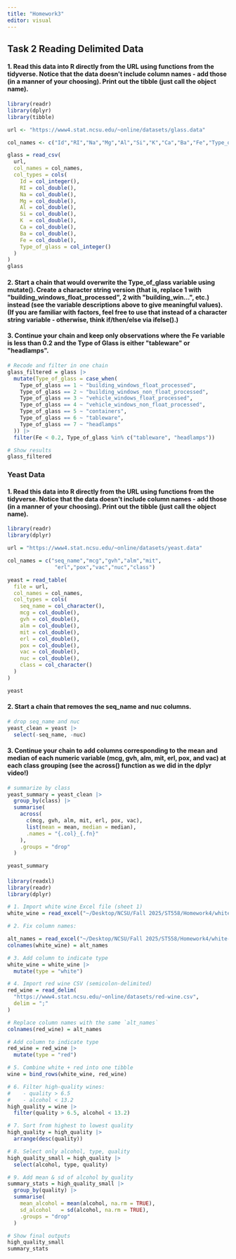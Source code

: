 ```yaml
---
title: "Homework3"
editor: visual
---
```


## Task 2 Reading Delimited Data

#### 1.  Read this data into R directly from the URL using functions from the tidyverse. Notice that the data doesn\'t include column names - add those (in a manner of your choosing). Print out the tibble (just call the object name).

```r
library(readr)
library(dplyr)
library(tibble)

url <- "https://www4.stat.ncsu.edu/~online/datasets/glass.data"

col_names <- c("Id","RI","Na","Mg","Al","Si","K","Ca","Ba","Fe","Type_of_glass")

glass = read_csv(
  url,
  col_names = col_names,
  col_types = cols(
    Id = col_integer(),
    RI = col_double(),
    Na = col_double(),
    Mg = col_double(),
    Al = col_double(),
    Si = col_double(),
    K  = col_double(),
    Ca = col_double(),
    Ba = col_double(),
    Fe = col_double(),
    Type_of_glass = col_integer()
  )
)
glass
```

#### 2.  Start a chain that would overwrite the Type_of_glass variable using mutate(). Create a character string version (that is, replace 1 with \"building_windows_float_processed\", 2 with \"building_win\...\", etc.) instead (see the variable descriptions above to give meaningful values). (If you are familiar with factors, feel free to use that instead of a character string variable - otherwise, think if/then/else via ifelse().)

#### 3. Continue your chain and keep only observations where the Fe variable is less than 0.2 and the Type of Glass is either \"tableware\" or \"headlamps\".

```r
# Recode and filter in one chain
glass_filtered = glass |>
  mutate(Type_of_glass = case_when(
    Type_of_glass == 1 ~ "building_windows_float_processed",
    Type_of_glass == 2 ~ "building_windows_non_float_processed",
    Type_of_glass == 3 ~ "vehicle_windows_float_processed",
    Type_of_glass == 4 ~ "vehicle_windows_non_float_processed",
    Type_of_glass == 5 ~ "containers",
    Type_of_glass == 6 ~ "tableware",
    Type_of_glass == 7 ~ "headlamps"
  )) |>
  filter(Fe < 0.2, Type_of_glass %in% c("tableware", "headlamps"))

# Show results
glass_filtered

```

### Yeast Data

#### 1. Read this data into R directly from the URL using functions from the tidyverse. Notice that the data doesn\'t include column names - add those (in a manner of your choosing). Print out the tibble (just call the object name).

```r
library(readr)
library(dplyr)

url = "https://www4.stat.ncsu.edu/~online/datasets/yeast.data"

col_names = c("seq_name","mcg","gvh","alm","mit",
               "erl","pox","vac","nuc","class")

yeast = read_table(
  file = url,
  col_names = col_names,
  col_types = cols(
    seq_name = col_character(),
    mcg = col_double(),
    gvh = col_double(),
    alm = col_double(),
    mit = col_double(),
    erl = col_double(),  
    pox = col_double(),  
    vac = col_double(),
    nuc = col_double(),
    class = col_character()
  )
)

yeast
```

#### 2. Start a chain that removes the seq_name and nuc columns.

```r
# drop seq_name and nuc
yeast_clean = yeast |>
  select(-seq_name, -nuc)

```

#### 3. Continue your chain to add columns corresponding to the mean and median of each numeric variable (mcg, gvh, alm, mit, erl, pox, and vac) at each class grouping (see the across() function as we did in the dplyr video!)

```r
# summarize by class 
yeast_summary = yeast_clean |>
  group_by(class) |>
  summarise(
    across(
      c(mcg, gvh, alm, mit, erl, pox, vac),
      list(mean = mean, median = median),
      .names = "{.col}_{.fn}"
    ),
    .groups = "drop"
  )

yeast_summary
```

#### 

```r
library(readxl)
library(readr)
library(dplyr)

# 1. Import white wine Excel file (sheet 1)
white_wine = read_excel("~/Desktop/NCSU/Fall 2025/ST558/Homework4/white-wine.xlsx", sheet = 1)

# 2. Fix column names:

alt_names = read_excel("~/Desktop/NCSU/Fall 2025/ST558/Homework4/white-wine.xlsx", sheet = 2)[[1]]
colnames(white_wine) = alt_names

# 3. Add column to indicate type
white_wine = white_wine |>
  mutate(type = "white")

# 4. Import red wine CSV (semicolon-delimited)
red_wine = read_delim(
  "https://www4.stat.ncsu.edu/~online/datasets/red-wine.csv",
  delim = ";"
)

# Replace column names with the same `alt_names`
colnames(red_wine) = alt_names

# Add column to indicate type
red_wine = red_wine |>
  mutate(type = "red")

# 5. Combine white + red into one tibble
wine = bind_rows(white_wine, red_wine)

# 6. Filter high-quality wines:
#    - quality > 6.5
#    - alcohol < 13.2
high_quality = wine |>
  filter(quality > 6.5, alcohol < 13.2)

# 7. Sort from highest to lowest quality
high_quality = high_quality |>
  arrange(desc(quality))

# 8. Select only alcohol, type, quality
high_quality_small = high_quality |>
  select(alcohol, type, quality)

# 9. Add mean & sd of alcohol by quality
summary_stats = high_quality_small |>
  group_by(quality) |>
  summarise(
    mean_alcohol = mean(alcohol, na.rm = TRUE),
    sd_alcohol   = sd(alcohol, na.rm = TRUE),
    .groups = "drop"
  )

# Show final outputs
high_quality_small
summary_stats

```
